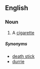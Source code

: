 ==English==
===Noun===
{{en-noun}}

# {{Australia|slang}} A [[cigarette]]


=====Synonyms=====

*[[death stick]]
*[[durrie]]